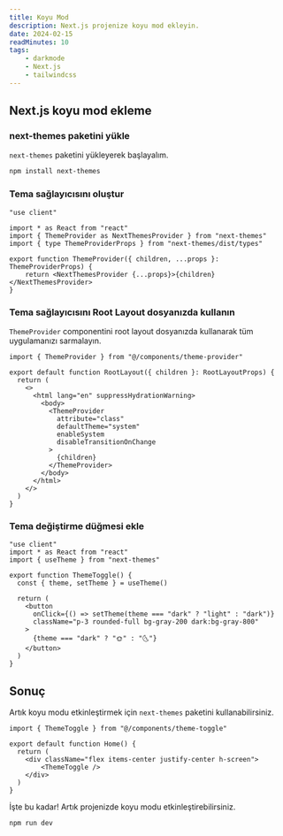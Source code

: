 ```yaml
---
title: Koyu Mod
description: Next.js projenize koyu mod ekleyin.
date: 2024-02-15
readMinutes: 10
tags:
    - darkmode
    - Next.js
    - tailwindcss
---
```


## Next.js koyu mod ekleme

<Steps>

### next-themes paketini yükle

`next-themes` paketini yükleyerek başlayalım.

```bash
npm install next-themes
```

### Tema sağlayıcısını oluştur

```tsx title="components/theme-provider.tsx"
"use client"

import * as React from "react"
import { ThemeProvider as NextThemesProvider } from "next-themes"
import { type ThemeProviderProps } from "next-themes/dist/types"

export function ThemeProvider({ children, ...props }: ThemeProviderProps) {
    return <NextThemesProvider {...props}>{children}</NextThemesProvider>
}
```

### Tema sağlayıcısını Root Layout dosyanızda kullanın

`ThemeProvider` componentini root layout dosyanızda kullanarak tüm uygulamanızı sarmalayın.

```tsx {1,9-11} title="app/layout.tsx"
import { ThemeProvider } from "@/components/theme-provider"

export default function RootLayout({ children }: RootLayoutProps) {
  return (
    <>
      <html lang="en" suppressHydrationWarning>
        <body>
          <ThemeProvider
            attribute="class"
            defaultTheme="system"
            enableSystem
            disableTransitionOnChange
          >
            {children}
          </ThemeProvider>
        </body>
      </html>
    </>
  )
}
```

### Tema değiştirme düğmesi ekle

```tsx title="@/components/theme-toggle.tsx"
"use client"
import * as React from "react"
import { useTheme } from "next-themes"

export function ThemeToggle() {
  const { theme, setTheme } = useTheme()

  return (
    <button
      onClick={() => setTheme(theme === "dark" ? "light" : "dark")}
      className="p-3 rounded-full bg-gray-200 dark:bg-gray-800"
    >
      {theme === "dark" ? "🌞" : "🌜"}
    </button>
  )
}
```

</Steps>

## Sonuç

Artık koyu modu etkinleştirmek için `next-themes` paketini kullanabilirsiniz.

```tsx title="pages/index.tsx"
import { ThemeToggle } from "@/components/theme-toggle"

export default function Home() {
  return (
    <div className="flex items-center justify-center h-screen">
        <ThemeToggle />
    </div>
  )
}
```
İşte bu kadar! Artık projenizde koyu modu etkinleştirebilirsiniz.

```bash
npm run dev
```